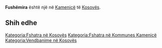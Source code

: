 {{Fshat në 
 | Emri                = Fushëmira
 | EmriAlt                = 
 | NAME_SHORT_FORM=      
 | NAME_GENERIC=      
 | NAME_SORT_NAME_RO=      FUSHEMIRA
 | FULL_NAME_RO = Fushëmira
 | FULL_NAME_ND_RO=Fushemira
 | SORT_NAME_RG=FUSHEMIRA
 | FULL_NAME_RG=Fushëmira
 | FULL_NAME_ND_RG=Fushemira
 | SRP_NAME_SHORT_FORM=      
 | SRP_NAME_GENERIC=      
 | SRP_NAME_SORT_NAME_RO=      
 | SRP_FULL_NAME_RO = 
 | SRP_FULL_NAME_ND_RO=
 | SRP_SORT_NAME_RG=
 | SRP_FULL_NAME_RG=
 | SRP_FULL_NAME_ND_RG=
 | Emri (Rasa dhanore) = 
 | Figura              = 
 | Shteti              = Kosovo
 | Komuna              = Kamenicë
 | Kodi postar         = 
 | Sipërfaqja          = 

 | Popullsia           = 

 | Regj. i popullsisë  = 
 | Dend. e popullsisë  = 
 | Faqja zyrtare       = 
 <!--- Koordinatat ----> 
 | Gjerësia            = 42.720556
 | Gjatësia            = 20.401111
 | Lartësia            = 
}}
'''Fushëmira''' është një [[]] në [[Kamenicë]] të [[Kosovës]].

<!-- == Gjeografia == -->
<!-- == Historia == -->
<!-- == Demografia == -->
== Shih edhe ==
{{Komuna Kamenicë}}
{{Kosovo-Administrata-Cung}}

[[Kategoria:Fshatra në Kosovës]]
[[Kategoria:Fshatra në Kommunes Kamenicë]]
[[Kategoria:Vendbanime në Kosovës]]